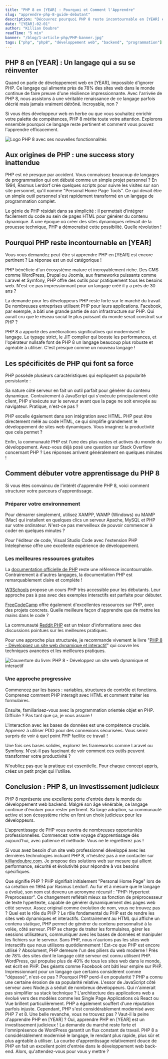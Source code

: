 ```yaml
---
title: "PHP 8 en [YEAR] : Pourquoi et Comment l'Apprendre"
slug: "apprendre-php-8-guide-debutant"
description: "Découvrez pourquoi PHP 8 reste incontournable en [YEAR] et comment débuter votre apprentissage. Histoire, évolution et ressources essentielles pour les développeurs web."
date: "[YEAR]-02-01"
author: "Killian Doubre"
readTime: "5 min"
banner: "/blog/1-article-php/PHP-banner.jpg"
tags: ["php", "php8", "développement web", "backend", "programmation"]
---
```


## PHP 8 en [YEAR] : Un langage qui a su se réinventer

Quand on parle de développement web en [YEAR], impossible d'ignorer PHP. Ce langage qui alimente près de 78% des sites web dans le monde continue de faire preuve d'une résilience impressionnante. Avec l'arrivée de PHP 8, nous assistons à une véritable renaissance de ce langage parfois décrié mais jamais vraiment détrôné. Incroyable, non ?

Si vous êtes développeur web en herbe ou que vous souhaitez enrichir votre palette de compétences, PHP 8 mérite toute votre attention. Explorons ensemble pourquoi ce langage reste pertinent et comment vous pouvez l'apprendre efficacement.

<Image src="/blog/1-article-php/php-83-logo.png" alt="Logo PHP 8 avec ses nouvelles fonctionnalités" caption="PHP 8 marque une évolution majeure pour ce langage créé il y a près de 30 ans." />

## Aux origines de PHP : une success story inattendue

PHP est né presque par accident. Vous connaissez beaucoup de langages de programmation qui ont débuté comme un simple projet personnel ? En 1994, Rasmus Lerdorf crée quelques scripts pour suivre les visites sur son site personnel, qu'il nomme "Personal Home Page Tools". Ce qui devait être un simple outil personnel s'est rapidement transformé en un langage de programmation complet.

Le génie de PHP résidait dans sa simplicité : il permettait d'intégrer facilement du code au sein de pages HTML pour générer du contenu dynamique. À une époque où créer des sites dynamiques relevait de la prouesse technique, PHP a démocratisé cette possibilité. Quelle révolution !

## Pourquoi PHP reste incontournable en [YEAR]

Vous vous demandez peut-être si apprendre PHP en [YEAR] est encore pertinent ? La réponse est un oui catégorique !

PHP bénéficie d'un écosystème mature et incroyablement riche. Des CMS comme WordPress, Drupal ou Joomla, aux frameworks puissants comme Laravel et Symfony, PHP offre des outils pour pratiquement tous les besoins web. N'est-ce pas impressionnant pour un langage créé il y a près de 30 ans ?

La demande pour les développeurs PHP reste forte sur le marché du travail. De nombreuses entreprises utilisent PHP pour leurs applications. Facebook, par exemple, a bâti une grande partie de son infrastructure sur PHP. Qui aurait cru que le réseau social le plus puissant du monde serait construit sur PHP ?

PHP 8 a apporté des améliorations significatives qui modernisent le langage. Le typage strict, le JIT compiler qui booste les performances, et l'opérateur nullsafe font de PHP 8 un langage beaucoup plus robuste et agréable à utiliser. C'est presque comme un nouveau langage !

## Les spécificités de PHP qui font sa force

PHP possède plusieurs caractéristiques qui expliquent sa popularité persistante :

Sa nature côté serveur en fait un outil parfait pour générer du contenu dynamique. Contrairement à JavaScript qui s'exécute principalement côté client, PHP s'exécute sur le serveur avant que la page ne soit envoyée au navigateur. Pratique, n'est-ce pas ?

PHP excelle également dans son intégration avec HTML. PHP peut être directement mêlé au code HTML, ce qui simplifie grandement le développement de sites web dynamiques. Vous imaginez la productivité que cela permet ?

Enfin, la communauté PHP est l'une des plus vastes et actives du monde du développement. Avez-vous déjà posé une question sur Stack Overflow concernant PHP ? Les réponses arrivent généralement en quelques minutes !

## Comment débuter votre apprentissage du PHP 8

Si vous êtes convaincu de l'intérêt d'apprendre PHP 8, voici comment structurer votre parcours d'apprentissage.

### Préparer votre environnement

Pour démarrer simplement, utilisez XAMPP, WAMP (Windows) ou MAMP (Mac) qui installent en quelques clics un serveur Apache, MySQL et PHP sur votre ordinateur. N'est-ce pas merveilleux de pouvoir commencer à coder en quelques minutes ?

Pour l'éditeur de code, Visual Studio Code avec l'extension PHP Intelephense offre une excellente expérience de développement.

### Les meilleures ressources gratuites

La [documentation officielle de PHP](https://www.php.net/docs.php) reste une référence incontournable. Contrairement à d'autres langages, la documentation PHP est remarquablement claire et complète !

[W3Schools](https://www.w3schools.com/php/) propose un cours PHP très accessible pour les débutants. Leur approche pas à pas avec des exemples interactifs est parfaite pour débuter.

[FreeCodeCamp](https://www.freecodecamp.org/) offre également d'excellentes ressources sur PHP, avec des projets concrets. Quelle meilleure façon d'apprendre que de mettre les mains dans le code ?

La communauté [Reddit PHP](https://www.reddit.com/r/PHP/) est un trésor d'informations avec des discussions pointues sur les meilleures pratiques.

Pour une approche plus structurée, je recommande vivement le livre "[PHP 8 - Développez un site web dynamique et interactif](https://amzn.to/4hWwsPO)" qui couvre les techniques avancées et les meilleures pratiques.

<Image src="/blog/1-article-php/php-8-developpez-un-site-web-dynamique-et-interactif-2e-edition-9782409041525_XL.png" alt="Couverture du livre: PHP 8 - Développez un site web dynamique et interactif" caption="Un excellent livre à lire pour apprendre le PHP 8 de A à Z !" />

### Une approche progressive

Commencez par les bases : variables, structures de contrôle et fonctions. Comprenez comment PHP interagit avec HTML et comment traiter les formulaires.

Ensuite, familiarisez-vous avec la programmation orientée objet en PHP. Difficile ? Pas tant que ça, je vous assure !

L'interaction avec les bases de données est une compétence cruciale. Apprenez à utiliser PDO pour des connexions sécurisées. Vous serez surpris de voir à quel point PHP facilite ce travail !

Une fois ces bases solides, explorez les frameworks comme Laravel ou Symfony. N'est-il pas fascinant de voir comment ces outils peuvent transformer votre productivité ?

N'oubliez pas que la pratique est essentielle. Pour chaque concept appris, créez un petit projet qui l'utilise.

## Conclusion : PHP 8, un investissement judicieux

PHP 8 représente une excellente porte d'entrée dans le monde du développement web backend. Malgré son âge vénérable, ce langage continue d'évoluer pour rester pertinent. Sa large adoption, sa communauté active et son écosystème riche en font un choix judicieux pour les développeurs.

L'apprentissage de PHP vous ouvrira de nombreuses opportunités professionnelles. Commencez votre voyage d'apprentissage dès aujourd'hui, avec patience et méthode. Vous ne le regretterez pas !

Si vous avez besoin d'un site web professionnel développé avec les dernières technologies incluant PHP 8, n'hésitez pas à me contacter sur [killiandoubre.com](https://killiandoubre.com/). Je propose des solutions web sur mesure qui allient performance, sécurité et évolutivité pour répondre à vos besoins spécifiques.

<FAQ>
  <Question>
    Que signifie PHP ?
  </Question>
  <Answer>
    PHP signifiait initialement "Personal Home Page" lors de sa création en 1994 par Rasmus Lerdorf. Au fur et à mesure que le langage a évolué, son nom est devenu un acronyme récursif : "PHP: Hypertext Preprocessor". Ce changement reflétait mieux sa fonction de préprocesseur de texte hypertexte, capable de générer dynamiquement des pages web côté serveur. Assez original comme évolution de nom, vous ne trouvez pas ?
  </Answer>

  <Question>
    Quel est le rôle du PHP ?
  </Question>
  <Answer>
    Le rôle fondamental du PHP est de rendre les sites web dynamiques et interactifs. Contrairement au HTML qui affiche un contenu statique, PHP permet de générer du contenu personnalisé à la volée, côté serveur. PHP se charge de traiter les formulaires, gérer les sessions utilisateurs, communiquer avec les bases de données et manipuler les fichiers sur le serveur. Sans PHP, nous n'aurions pas les sites web interactifs que nous utilisons quotidiennement !
  </Answer>

  <Question>
    Est-ce que PHP est encore utilisé ?
  </Question>
  <Answer>
    Absolument, PHP demeure l'un des piliers du web moderne ! Près de 78% des sites dont le langage côté serveur est connu utilisent PHP. WordPress, qui propulse plus de 40% de tous les sites web dans le monde, est écrit en PHP. Des géants comme Facebook ont bâti leur empire sur PHP. Impressionnant pour un langage que certains considèrent comme "dépassé", n'est-ce pas ?
  </Answer>

  <Question>
    Pourquoi PHP perd-il en popularité ?
  </Question>
  <Answer>
    PHP a connu une certaine érosion de sa popularité relative. L'essor de JavaScript côté serveur avec Node.js a séduit de nombreux développeurs. Qui n'aimerait pas simplifier sa stack technique ? L'architecture des applications web a évolué vers des modèles comme les Single Page Applications où React ou Vue brillent particulièrement. PHP a également souffert d'une réputation parfois injuste. Cependant, PHP s'est considérablement modernisé avec PHP 7 et 8. Une belle revanche, vous ne trouvez pas ?
  </Answer>

  <Question>
    Vaut-il la peine d'apprendre PHP en [YEAR] ?
  </Question>
  <Answer>
    Oui, apprendre PHP en [YEAR] est un investissement judicieux ! La demande du marché reste forte et l'omniprésence de WordPress garantit un flux constant de travail. PHP 8 a considérablement modernisé le langage, le rendant plus rapide, plus sûr et plus agréable à utiliser. La courbe d'apprentissage relativement douce de PHP en fait un excellent point d'entrée dans le développement web back-end. Alors, qu'attendez-vous pour vous y mettre ?
  </Answer>
</FAQ>